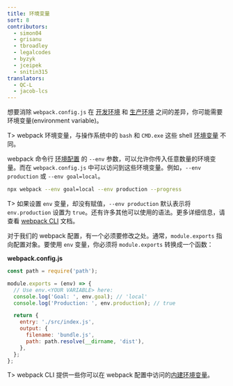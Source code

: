 ```yaml
---
title: 环境变量
sort: 8
contributors:
  - simon04
  - grisanu
  - tbroadley
  - legalcodes
  - byzyk
  - jceipek
  - snitin315
translators:
  - QC-L
  - jacob-lcs
---
```


想要消除 `webpack.config.js` 在 [开发环境](/guides/development) 和 [生产环境](/guides/production) 之间的差异，你可能需要环境变量(environment variable)。

T> webpack 环境变量，与操作系统中的 `bash` 和 `CMD.exe` 这些 shell [环境变量](https://en.wikipedia.org/wiki/Environment_variable) 不同。

webpack 命令行 [环境配置](/api/cli/#environment-options) 的 `--env` 参数，可以允许你传入任意数量的环境变量。而在 `webpack.config.js` 中可以访问到这些环境变量。例如，`--env production` 或 `--env goal=local`。

```bash
npx webpack --env goal=local --env production --progress
```

T> 如果设置 `env` 变量，却没有赋值，`--env production` 默认表示将 `env.production` 设置为 `true`。还有许多其他可以使用的语法。更多详细信息，请查看 [webpack CLI](/api/cli/#environment-options) 文档。

对于我们的 webpack 配置，有一个必须要修改之处。通常，`module.exports` 指向配置对象。要使用 `env` 变量，你必须将 `module.exports` 转换成一个函数：

**webpack.config.js**

```js
const path = require('path');

module.exports = (env) => {
  // Use env.<YOUR VARIABLE> here:
  console.log('Goal: ', env.goal); // 'local'
  console.log('Production: ', env.production); // true

  return {
    entry: './src/index.js',
    output: {
      filename: 'bundle.js',
      path: path.resolve(__dirname, 'dist'),
    },
  };
};
```

T> webpack CLI 提供一些你可以在 webpack 配置中访问的[内建环境变量](/api/cli/#cli-environment-variables)。
